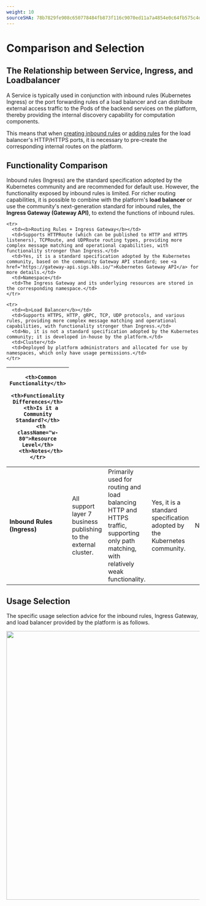 ```yaml
---
weight: 10
sourceSHA: 78b7829fe908c650778484fb873f116c9070ed11a7a4854e0c64fb575c4d638c
---
```


# Comparison and Selection

## The Relationship between Service, Ingress, and Loadbalancer

A Service is typically used in conjunction with inbound rules (Kubernetes Ingress) or the port forwarding rules of a load balancer and can distribute external access traffic to the Pods of the backend services on the platform, thereby providing the internal discovery capability for computation components.

This means that when [creating inbound rules](./ingress/create_ingress.mdx) or [adding rules](./loadbalancer/add_rule.mdx) for the load balancer's HTTP/HTTPS ports, it is necessary to pre-create the corresponding internal routes on the platform.

## Functionality Comparison

Inbound rules (Ingress) are the standard specification adopted by the Kubernetes community and are recommended for default use. However, the functionality exposed by inbound rules is limited. For richer routing capabilities, it is possible to combine with the platform's **load balancer** or use the community's next-generation standard for inbound rules, the **Ingress Gateway (Gateway API)**, to extend the functions of inbound rules.

<table>
  <thead>
    <tr>
      <th />

      <th>Common Functionality</th>
      <th>Functionality Differences</th>
      <th>Is it a Community Standard?</th>
      <th className="w-80">Resource Level</th>
      <th>Notes</th>
    </tr>
  </thead>

  <tbody>
    <tr>
      <td><b>Inbound Rules (Ingress)</b></td>
      <td rowSpan={3}>All support layer 7 business publishing to the external cluster.</td>
      <td>Primarily used for routing and load balancing HTTP and HTTPS traffic, supporting only path matching, with relatively weak functionality.</td>
      <td>Yes, it is a standard specification adopted by the Kubernetes community.</td>
      <td>Namespace</td>
      <td>-</td>
    </tr>

    <tr>
      <td><b>Routing Rules + Ingress Gateway</b></td>
      <td>Supports HTTPRoute (which can be published to HTTP and HTTPS listeners), TCPRoute, and UDPRoute routing types, providing more complex message matching and operational capabilities, with functionality stronger than Ingress.</td>
      <td>Yes, it is a standard specification adopted by the Kubernetes community, based on the community Gateway API standard; see <a href="https://gateway-api.sigs.k8s.io/">Kubernetes Gateway API</a> for more details.</td>
      <td>Namespace</td>
      <td>The Ingress Gateway and its underlying resources are stored in the corresponding namespace.</td>
    </tr>

    <tr>
      <td><b>Load Balancer</b></td>
      <td>Supports HTTPS, HTTP, gRPC, TCP, UDP protocols, and various rules, providing more complex message matching and operational capabilities, with functionality stronger than Ingress.</td>
      <td>No, it is not a standard specification adopted by the Kubernetes community; it is developed in-house by the platform.</td>
      <td>Cluster</td>
      <td>Deployed by platform administrators and allocated for use by namespaces, which only have usage permissions.</td>
    </tr>
  </tbody>
</table>

## Usage Selection

The specific usage selection advice for the inbound rules, Ingress Gateway, and load balancer provided by the platform is as follows.

<img src="../assets/ingressalbgateway.png" width="700" />
